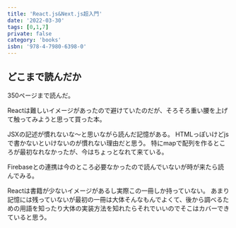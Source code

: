 ```yaml
---
title: 'React.js&Next.js超入門'
date: '2022-03-30'
tags: [0,1,7]
private: false
category: 'books'
isbn: '978-4-7980-6398-0'
---
```


## どこまで読んだか
350ページまで読んだ。

Reactは難しいイメージがあったので避けていたのだが、そろそろ重い腰を上げて触ってみようと思って買った本。

JSXの記述が慣れないな～と思いながら読んだ記憶がある。
HTMLっぽいけどjsで書かないといけないのが慣れない理由だと思う。
特にmapで配列を作るところが最初なれなかったが、今はちょっとなれて来ている。

Firebaseとの連携は今のところ必要なかったので読んでいないが時が来たら読んでみる。

Reactは書籍が少ないイメージがあるし実際この一冊しか持っていない。
あまり記憶には残っていないが最初の一冊は大体そんなもんでよくて、後から調べるための用語を知ったり大体の実装方法を知れたらそれでいいのでそこはカバーできていると思う。
